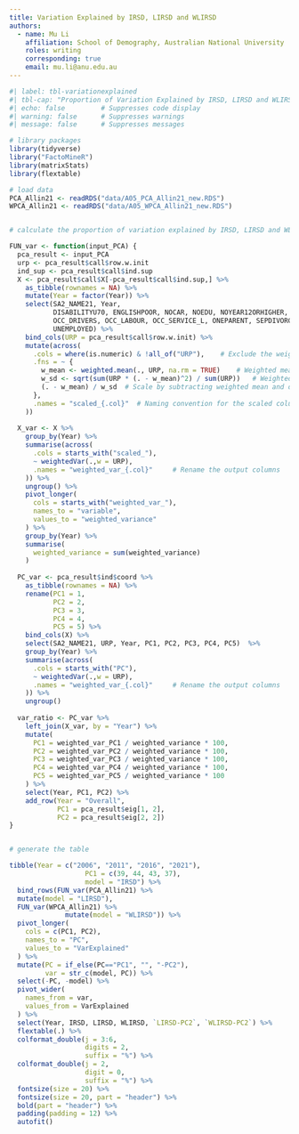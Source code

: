 ```yaml
---
title: Variation Explained by IRSD, LIRSD and WLIRSD
authors:
  - name: Mu Li
    affiliation: School of Demography, Australian National University
    roles: writing
    corresponding: true
    email: mu.li@anu.edu.au
---
```



```r
#| label: tbl-variationexplained
#| tbl-cap: "Proportion of Variation Explained by IRSD, LIRSD and WLIRSD"
#| echo: false         # Suppresses code display
#| warning: false      # Suppresses warnings
#| message: false      # Suppresses messages

# library packages
library(tidyverse)
library("FactoMineR")
library(matrixStats)
library(flextable)

# load data
PCA_Allin21 <- readRDS("data/A05_PCA_Allin21_new.RDS")
WPCA_Allin21 <- readRDS("data/A05_WPCA_Allin21_new.RDS")


# calculate the proportion of variation explained by IRSD, LIRSD and WLIRSD

FUN_var <- function(input_PCA) {
  pca_result <- input_PCA
  urp <- pca_result$call$row.w.init
  ind_sup <- pca_result$call$ind.sup
  X <- pca_result$call$X[-pca_result$call$ind.sup,] %>%
    as_tibble(rownames = NA) %>%
    mutate(Year = factor(Year)) %>%
    select(SA2_NAME21, Year, 
           DISABILITYU70, ENGLISHPOOR, NOCAR, NOEDU, NOYEAR12ORHIGHER, 
           OCC_DRIVERS, OCC_LABOUR, OCC_SERVICE_L, ONEPARENT, SEPDIVORCED,
           UNEMPLOYED) %>%
    bind_cols(URP = pca_result$call$row.w.init) %>%
    mutate(across(
      .cols = where(is.numeric) & !all_of("URP"),    # Exclude the weights column
      .fns = ~ {
        w_mean <- weighted.mean(., URP, na.rm = TRUE)    # Weighted mean
        w_sd <- sqrt(sum(URP * (. - w_mean)^2) / sum(URP))   # Weighted standard deviation
        (. - w_mean) / w_sd  # Scale by subtracting weighted mean and dividing by weighted SD
      },
      .names = "scaled_{.col}"  # Naming convention for the scaled columns
    ))
  
  X_var <- X %>%
    group_by(Year) %>%
    summarise(across(
      .cols = starts_with("scaled_"),
      ~ weightedVar(.,w = URP),
      .names = "weighted_var_{.col}"     # Rename the output columns
    )) %>%
    ungroup() %>%
    pivot_longer(
      cols = starts_with("weighted_var_"),
      names_to = "variable",
      values_to = "weighted_variance"
    ) %>%
    group_by(Year) %>%
    summarise(
      weighted_variance = sum(weighted_variance)
    )
  
  PC_var <- pca_result$ind$coord %>%
    as_tibble(rownames = NA) %>% 
    rename(PC1 = 1, 
           PC2 = 2,
           PC3 = 3,
           PC4 = 4,
           PC5 = 5) %>%
    bind_cols(X) %>%
    select(SA2_NAME21, URP, Year, PC1, PC2, PC3, PC4, PC5)  %>%
    group_by(Year) %>%
    summarise(across(
      .cols = starts_with("PC"),
      ~ weightedVar(.,w = URP),
      .names = "weighted_var_{.col}"     # Rename the output columns
    )) %>%
    ungroup() 
  
  var_ratio <- PC_var %>%
    left_join(X_var, by = "Year") %>%
    mutate(
      PC1 = weighted_var_PC1 / weighted_variance * 100,
      PC2 = weighted_var_PC2 / weighted_variance * 100,
      PC3 = weighted_var_PC3 / weighted_variance * 100,
      PC4 = weighted_var_PC4 / weighted_variance * 100,
      PC5 = weighted_var_PC5 / weighted_variance * 100
    ) %>%
    select(Year, PC1, PC2) %>%
    add_row(Year = "Overall",
            PC1 = pca_result$eig[1, 2],
            PC2 = pca_result$eig[2, 2])
}


# generate the table

tibble(Year = c("2006", "2011", "2016", "2021"),
                   PC1 = c(39, 44, 43, 37),
                   model = "IRSD") %>%
  bind_rows(FUN_var(PCA_Allin21) %>% 
  mutate(model = "LIRSD"),
  FUN_var(WPCA_Allin21) %>% 
              mutate(model = "WLIRSD")) %>%
  pivot_longer(
    cols = c(PC1, PC2),
    names_to = "PC",
    values_to = "VarExplained"
  ) %>%
  mutate(PC = if_else(PC=="PC1", "", "-PC2"),
         var = str_c(model, PC)) %>%
  select(-PC, -model) %>%
  pivot_wider(
    names_from = var,
    values_from = VarExplained
  ) %>%
  select(Year, IRSD, LIRSD, WLIRSD, `LIRSD-PC2`, `WLIRSD-PC2`) %>%
  flextable(.) %>%
  colformat_double(j = 3:6,
                   digits = 2,
                   suffix = "%") %>%
  colformat_double(j = 2,
                   digit = 0,
                   suffix = "%") %>%
  fontsize(size = 20) %>%
  fontsize(size = 20, part = "header") %>%
  bold(part = "header") %>%   
  padding(padding = 12) %>%
  autofit()
```



